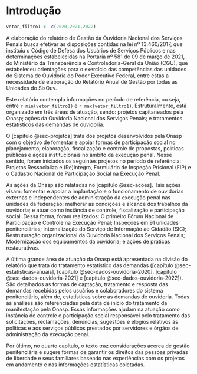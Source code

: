 # Introdução {.unnumbered}

```r
vetor_filtro1 <- c(2020,2021,2022)
```

A elaboração do relatório de Gestão da Ouvidoria Nacional dos Serviços Penais busca efetivar as disposições contidas na lei nº 13.460/2017, que instituiu o Código de Defesa dos Usuários de Serviços Públicos e nas determinações estabelecidas na Portaria nº 581 de 09 de março de 2021, do Ministério da Transparência e Controladoria-Geral da União (CGU), que estabeleceu orientações para o exercício das competências das unidades do Sistema de Ouvidoria do Poder Executivo Federal, entre estas a necessidade de elaboração do Relatório Anual de Gestão por todas as Unidades do SisOuv.

Este relatório contempla informações no período de referência, ou seja, entre `r min(vetor_filtro1)` e `r max(vetor_filtro1)`. Estruturalmente, está organizado em três áreas de atuação, sendo: projetos capitaneados pela Onasp; ações da Ouvidoria Nacional dos Serviços Penais; e tratamentos estatísticos das demandas de ouvidoria.

O [capítulo @sec-projetos] trata dos projetos desenvolvidos pela Onasp com o objetivo de fomentar e apoiar formas de participação social no planejamento, elaboração, fiscalização e controle de propostas, políticas públicas e ações institucionais no âmbito da execução penal. Nesse sentido, foram iniciados os seguintes projetos no período de referência: Projetos Ressocializa e (Re)Integro, Formulário de Inspeção Prisional (FIP) e o Cadastro Nacional de Participação Social na Execução Penal.

As ações da Onasp são relatadas no [capítulo @sec-acoes]. Tais ações visam: fomentar e apoiar a implantação e o funcionamento de ouvidorias externas e independentes de administração da execução penal nas unidades da federação; melhorar as condições e alcance dos trabalhos da ouvidoria; e atuar como instância de controle, fiscalização e participação social. Dessa forma, foram realizados: O primeiro Fórum Nacional de Participação e Controle na Execução Penal; Inspeções em 91 unidades penitenciárias; Internalização do Serviço de Informação ao Cidadão (SIC); Restruturação organizacional da Ouvidoria Nacional dos Serviços Penais; Modernização dos equipamentos da ouvidoria; e ações de práticas restaurativas.

A última grande área de atuação da Onasp está apresentada na divisão do relatório que trata do tratamento estatístico das demandas ([capítulo @sec-estatisticas-anuais], [capítulo @sec-dados-ouvidoria-2020], [capítulo @sec-dados-ouvidoria-2021] e [capítulo @sec-dados-ouvidoria-2022]). São detalhados as formas de captação, tratamento e resposta das demandas recebidas pelos usuários e colaboradores do sistema penitenciário, além de, estatísticas sobre as demandas de ouvidoria. Todas as análises são referenciadas pela data de início do tratamento da manifestação pela Onasp. Essas informações ajudam na atuação como instância de controle e participação social responsável pelo tratamento das solicitações, reclamações, denúncias, sugestões e elogios relativos às políticas e aos serviços públicos prestados por servidores e órgãos de administração da execução penal.

Por último, no quarto capítulo, o texto traz considerações acerca de gestão penitenciária e sugere formas de garantir os direitos das pessoas privadas de liberdade e seus familiares baseado nas experiências com os projetos em andamento e nas informações estatísticas coletadas.
